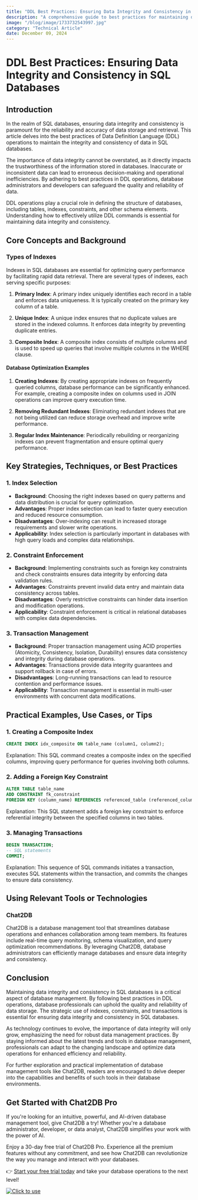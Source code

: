 ```yaml
---
title: "DDL Best Practices: Ensuring Data Integrity and Consistency in SQL Databases"
description: "A comprehensive guide to best practices for maintaining data integrity and consistency in SQL databases through DDL operations."
image: "/blog/image/1733732543997.jpg"
category: "Technical Article"
date: December 09, 2024
---
```


# DDL Best Practices: Ensuring Data Integrity and Consistency in SQL Databases


<Authors date="December 09, 2024">
  <Author name="Jing" link="https://chat2db.ai" />
</Authors>

## Introduction

In the realm of SQL databases, ensuring data integrity and consistency is paramount for the reliability and accuracy of data storage and retrieval. This article delves into the best practices of Data Definition Language (DDL) operations to maintain the integrity and consistency of data in SQL databases.

The importance of data integrity cannot be overstated, as it directly impacts the trustworthiness of the information stored in databases. Inaccurate or inconsistent data can lead to erroneous decision-making and operational inefficiencies. By adhering to best practices in DDL operations, database administrators and developers can safeguard the quality and reliability of data.

DDL operations play a crucial role in defining the structure of databases, including tables, indexes, constraints, and other schema elements. Understanding how to effectively utilize DDL commands is essential for maintaining data integrity and consistency.

## Core Concepts and Background

### Types of Indexes

Indexes in SQL databases are essential for optimizing query performance by facilitating rapid data retrieval. There are several types of indexes, each serving specific purposes:

1. **Primary Index**: A primary index uniquely identifies each record in a table and enforces data uniqueness. It is typically created on the primary key column of a table.

2. **Unique Index**: A unique index ensures that no duplicate values are stored in the indexed columns. It enforces data integrity by preventing duplicate entries.

3. **Composite Index**: A composite index consists of multiple columns and is used to speed up queries that involve multiple columns in the WHERE clause.

#### Database Optimization Examples

1. **Creating Indexes**: By creating appropriate indexes on frequently queried columns, database performance can be significantly enhanced. For example, creating a composite index on columns used in JOIN operations can improve query execution time.

2. **Removing Redundant Indexes**: Eliminating redundant indexes that are not being utilized can reduce storage overhead and improve write performance.

3. **Regular Index Maintenance**: Periodically rebuilding or reorganizing indexes can prevent fragmentation and ensure optimal query performance.

## Key Strategies, Techniques, or Best Practices

### 1. Index Selection

- **Background**: Choosing the right indexes based on query patterns and data distribution is crucial for query optimization.
- **Advantages**: Proper index selection can lead to faster query execution and reduced resource consumption.
- **Disadvantages**: Over-indexing can result in increased storage requirements and slower write operations.
- **Applicability**: Index selection is particularly important in databases with high query loads and complex data relationships.

### 2. Constraint Enforcement

- **Background**: Implementing constraints such as foreign key constraints and check constraints ensures data integrity by enforcing data validation rules.
- **Advantages**: Constraints prevent invalid data entry and maintain data consistency across tables.
- **Disadvantages**: Overly restrictive constraints can hinder data insertion and modification operations.
- **Applicability**: Constraint enforcement is critical in relational databases with complex data dependencies.

### 3. Transaction Management

- **Background**: Proper transaction management using ACID properties (Atomicity, Consistency, Isolation, Durability) ensures data consistency and integrity during database operations.
- **Advantages**: Transactions provide data integrity guarantees and support rollback in case of errors.
- **Disadvantages**: Long-running transactions can lead to resource contention and performance issues.
- **Applicability**: Transaction management is essential in multi-user environments with concurrent data modifications.

## Practical Examples, Use Cases, or Tips

### 1. Creating a Composite Index

```sql
CREATE INDEX idx_composite ON table_name (column1, column2);
```

Explanation: This SQL command creates a composite index on the specified columns, improving query performance for queries involving both columns.

### 2. Adding a Foreign Key Constraint

```sql
ALTER TABLE table_name
ADD CONSTRAINT fk_constraint
FOREIGN KEY (column_name) REFERENCES referenced_table (referenced_column);
```

Explanation: This SQL statement adds a foreign key constraint to enforce referential integrity between the specified columns in two tables.

### 3. Managing Transactions

```sql
BEGIN TRANSACTION;
-- SQL statements
COMMIT;
```

Explanation: This sequence of SQL commands initiates a transaction, executes SQL statements within the transaction, and commits the changes to ensure data consistency.

## Using Relevant Tools or Technologies

### Chat2DB

Chat2DB is a database management tool that streamlines database operations and enhances collaboration among team members. Its features include real-time query monitoring, schema visualization, and query optimization recommendations. By leveraging Chat2DB, database administrators can efficiently manage databases and ensure data integrity and consistency.

## Conclusion

Maintaining data integrity and consistency in SQL databases is a critical aspect of database management. By following best practices in DDL operations, database professionals can uphold the quality and reliability of data storage. The strategic use of indexes, constraints, and transactions is essential for ensuring data integrity and consistency in SQL databases.

As technology continues to evolve, the importance of data integrity will only grow, emphasizing the need for robust data management practices. By staying informed about the latest trends and tools in database management, professionals can adapt to the changing landscape and optimize data operations for enhanced efficiency and reliability.

For further exploration and practical implementation of database management tools like Chat2DB, readers are encouraged to delve deeper into the capabilities and benefits of such tools in their database environments.

## Get Started with Chat2DB Pro

If you're looking for an intuitive, powerful, and AI-driven database management tool, give Chat2DB a try! Whether you're a database administrator, developer, or data analyst, Chat2DB simplifies your work with the power of AI.

Enjoy a 30-day free trial of Chat2DB Pro. Experience all the premium features without any commitment, and see how Chat2DB can revolutionize the way you manage and interact with your databases.

👉 [Start your free trial today](https://chat2db.ai/pricing) and take your database operations to the next level!


[![Click to use](/image/blog/bg/chat2db.jpg)](https://chat2db.ai/)
